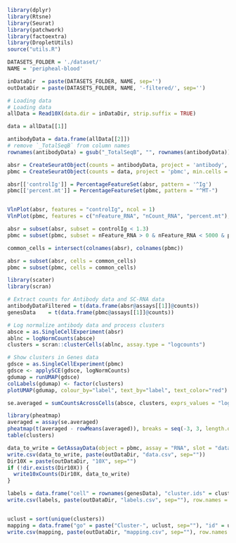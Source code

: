 ```r
library(dplyr)
library(Rtsne)
library(Seurat)
library(patchwork)
library(factoextra)
library(DropletUtils)
source("utils.R")

DATASETS_FOLDER = './dataset/'
NAME = 'peripheal-blood'

inDataDir  = paste(DATASETS_FOLDER, NAME, sep='')
outDataDir = paste(DATASETS_FOLDER, NAME, '-filtered/', sep='')
```

```r
# Loading data
# Loading data
allData = Read10X(data.dir = inDataDir, strip.suffix = TRUE)

data = allData[[1]]

antibodyData = data.frame(allData[[2]])
# remove `_TotalSeqB` from column names
rownames(antibodyData) = gsub("_TotalSeqB", "", rownames(antibodyData))

```

```r
absr = CreateSeuratObject(counts = antibodyData, project = 'antibody', min.cells = 0, min.features = 0)
pbmc = CreateSeuratObject(counts = data, project = 'pbmc', min.cells = 3, min.features = 200)

absr[['controlIg']] = PercentageFeatureSet(absr, pattern = '^Ig')
pbmc[['percent.mt']] = PercentageFeatureSet(pbmc, pattern = "^MT-")


VlnPlot(absr, features = "controlIg", ncol = 1)
VlnPlot(pbmc, features = c("nFeature_RNA", "nCount_RNA", "percent.mt"), ncol = 3)

absr = subset(absr, subset = controlIg < 1.3)
pbmc = subset(pbmc, subset = nFeature_RNA > 0 & nFeature_RNA < 5000 & percent.mt < 10)

common_cells = intersect(colnames(absr), colnames(pbmc))

absr = subset(absr, cells = common_cells)
pbmc = subset(pbmc, cells = common_cells)
```

```r
library(scater)
library(scran)

# Extract counts for Antibody data and SC-RNA data
antibodyDataFiltered = t(data.frame(absr@assays[[1]]@counts))
genesData    = t(data.frame(pbmc@assays[[1]]@counts))

# Log normalize antibody data and process clusters
absce = as.SingleCellExperiment(absr)
ablnc = logNormCounts(absce)
clusters = scran::clusterCells(ablnc, assay.type = "logcounts")

# Show clusters in Genes data
gdsce = as.SingleCellExperiment(pbmc)
gdsce <- applySCE(gdsce, logNormCounts)
gdumap = runUMAP(gdsce)
colLabels(gdumap) <- factor(clusters)
plotUMAP(gdumap, colour_by="label", text_by="label", text_color="red")
```

```r
se.averaged = sumCountsAcrossCells(absce, clusters, exprs_values = "logcounts", average = TRUE)

library(pheatmap)
averaged = assay(se.averaged)
pheatmap(t(averaged - rowMeans(averaged)), breaks = seq(-3, 3, length.out = 101), kmeans_k = NA, cluster_cols = TRUE, cluster_rows = FALSE)
table(clusters)
```

```r
data_to_write = GetAssayData(object = pbmc, assay = "RNA", slot = "data")
write.csv(data_to_write, paste(outDataDir, "data.csv", sep=""))
Dir10X = paste(outDataDir, "10X", sep="")
if (!dir.exists(Dir10X)) {
  write10xCounts(Dir10X, data_to_write)
}

labels = data.frame("cell" = rownames(genesData), "cluster.ids" = clusters)
write.csv(labels, paste(outDataDir, "labels.csv", sep=""), row.names = FALSE)


uclust = sort(unique(clusters))
mapping = data.frame("go" = paste("Cluster-", uclust, sep=""), "id" = uclust)
write.csv(mapping, paste(outDataDir, "mapping.csv", sep=""), row.names = FALSE)
```